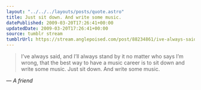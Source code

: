 ```yaml
---
layout: "../../../layouts/posts/quote.astro"
title: Just sit down. And write some music.
datePublished: 2009-03-20T17:26:41+00:00
updatedDate: 2009-03-20T17:26:41+00:00
source: tumblr stream
tumblrUrl: https://stream.anglepoised.com/post/88234861/ive-always-said-and-ill-always-stand-by-it-no
---
```


> I&rsquo;ve always said, and I&rsquo;ll always stand by it no matter who says I&rsquo;m wrong, that the best way to have a music career is to sit down and write some music. Just sit down. And write some music.

— <cite>A friend</cite>
